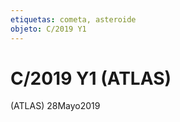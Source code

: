 ```yaml
---
etiquetas: cometa, asteroide
objeto: C/2019 Y1
---
```


# C/2019 Y1 (ATLAS)

<Imagen
  src="registro/c2019-y1_20190528_1_c2019-y1_20200528_i88.jpg"
  fecha="20190528"
/>

 (ATLAS) 28Mayo2019